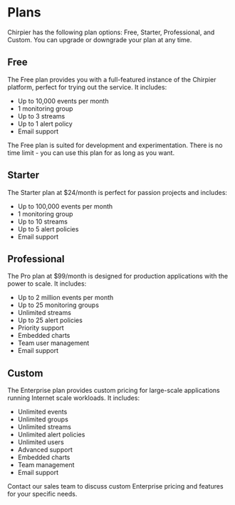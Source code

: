 # Plans

Chirpier has the following plan options: Free, Starter, Professional, and Custom. You can upgrade or downgrade your plan at any time.

## Free

The Free plan provides you with a full-featured instance of the Chirpier platform, perfect for trying out the service. It includes:

- Up to 10,000 events per month
- 1 monitoring group
- Up to 3 streams
- Up to 1 alert policy
- Email support

The Free plan is suited for development and experimentation. There is no time limit - you can use this plan for as long as you want.

## Starter

The Starter plan at $24/month is perfect for passion projects and includes:

- Up to 100,000 events per month  
- 1 monitoring group
- Up to 10 streams
- Up to 5 alert policies
- Email support

## Professional

The Pro plan at $99/month is designed for production applications with the power to scale. It includes:

- Up to 2 million events per month
- Up to 25 monitoring groups  
- Unlimited streams
- Up to 25 alert policies
- Priority support
- Embedded charts
- Team user management
- Email support

## Custom 

The Enterprise plan provides custom pricing for large-scale applications running Internet scale workloads. It includes:

- Unlimited events
- Unlimited groups
- Unlimited streams  
- Unlimited alert policies
- Unlimited users
- Advanced support
- Embedded charts
- Team management
- Email support

Contact our sales team to discuss custom Enterprise pricing and features for your specific needs.
